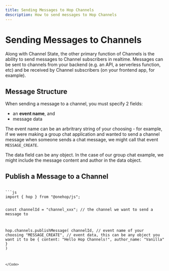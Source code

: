 ```yaml
---
title: Sending Messages to Hop Channels
description: How to send messages to Hop Channels
---
```



# Sending Messages to Channels

Along with Channel State, the other primary function of Channels is the ability to send messages to Channel subscribers in realtime. Messages can be sent to channels from your backend (e.g. an API, a serverless function, etc) and be received by Channel subscribers (on your frontend app, for example).

## Message Structure

When sending a message to a channel, you must specify 2 fields:

- an **event name**, and
- message data

The event name can be an arbritrary string of your choosing - for example, if we were making a group chat application and wanted to send a channel message when someone sends a chat message, we might call that event `MESSAGE_CREATE`.

The data field can be any object. In the case of our group chat example, we might include the message content and author in the data object.

## Publish a Message to a Channel

<Code>
```js
import { hop } from "@onehop/js";

const channelId = "channel_xxx"; // the channel we want to send a message to


hop.channels.publishMessage(
	channelId,
	// event name of your choosing
	"MESSAGE_CREATE",
	// event data, this can be any object you want it to be
	{
		content: "Hello Hop Channels!",
		author_name: "Vanilla"
	}
)
```
</Code>
